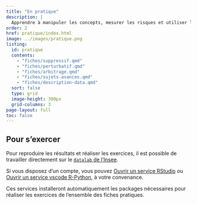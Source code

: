 ```yaml
---
title: "En pratique"
description: |
  Apprendre à manipuler les concepts, mesurer les risques et utiliser les méthodes.
order: 2
href: pratique/index.html
image: ../images/pratique.png
listing:
  id: pratique
  contents:
    - "fiches/suppressif.qmd"
    - "fiches/perturbatif.qmd"
    - "fiches/arbitrage.qmd"
    - "fiches/sujets-avances.qmd"
    - "fiches/description-data.qmd"
  sort: false
  type: grid
  image-height: 300px
  grid-columns: 3
page-layout: full
toc: false
---
```




::: {.callout-tip}
# Pour s'exercer

Pour reproduire les résultats et réaliser les exercices, il est possible de travailler 
directement sur le [`datalab` de l'Insee](datalab.sspcloud.fr). 

Si vous disposez d'un compte, vous pouvez [Ouvrir un service RStudio](https://datalab.sspcloud.fr/launcher/ide/rstudio?name=rstudio-formation-protection-exos&version=2.3.1&s3=region-ec97c721&init.personalInit=«https%3A%2F%2Fraw.githubusercontent.com%2FInseeFrLab%2Fformation_protection_donnees%2Frefs%2Fheads%2Fmain%2Finit-scripts%2Frstudio-exos.sh») ou [Ouvrir un service vscode R-Python](https://datalab.sspcloud.fr/launcher/ide/vscode-r-python-julia?name=vscode-formation-protection-exos&version=2.3.5&s3=region-ec97c721&init.personalInit=«https%3A%2F%2Fraw.githubusercontent.com%2FInseeFrLab%2Fformation_protection_donnees%2Frefs%2Fheads%2Fmain%2Finit-scripts%2Fvscode-r-python-exos.sh»), à votre convenance. 

Ces services installeront automatiquement les packages 
nécessaires pour réaliser les exercices de l'ensemble des fiches pratiques.

:::



<!-- 
## Les fiches pratiques

### Réaliser un arbitrage

- [Mesurer le risque](fiches/mesurer-risque.qmd)
- [Mesurer la perte d'utilité](fiches/mesurer-utilite.qmd)

### Traiter des données tabulées

- [Traiter des données tabulées avec une méthode suppressive](fiches/proteger-tableaux-suppressif.qmd)
- [Traiter des données tabulées avec la méthode des clés aléatoires](fiches/proteger-tableaux-cellkey.qmd)

### Traiter des données individuelles

- [Traiter des données individuelles avec un swapping](fiches/proteger-micro-swapping.qmd)
- [Traiter des données individuelles avec PRAM](fiches/proteger-micro-pram.qmd)
- [Générer des données synthétiques](fiches/generer-synth.qmd)

### Introduction à la confidentialité différentielle

- [Appliquer des mécanismes de la confidentialité différentielle](fiches/confidentialite-differentielle.qmd)
 -->
